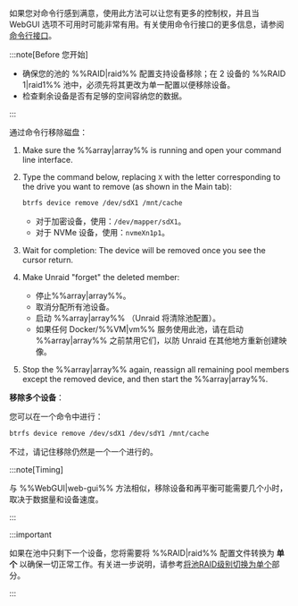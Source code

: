 如果您对命令行感到满意，使用此方法可以让您有更多的控制权，并且当 WebGUI 选项不可用时可能非常有用。有关使用命令行接口的更多信息，请参阅[命令行接口](../../../system-administration/advanced-tools/command-line-interface.mdx)。

:::note[Before 您开始]

- 确保您的池的 %%RAID|raid%% 配置支持设备移除；在 2 设备的 %%RAID 1|raid1%% 池中，必须先将其更改为单一配置以便移除设备。
- 检查剩余设备是否有足够的空间容纳您的数据。

:::

通过命令行移除磁盘：

1. Make sure the %%array|array%% is running and open your command line interface.

2. Type the command below, replacing `X` with the letter corresponding to the drive you want to remove (as shown in the Main tab):

   ```bash
   btrfs device remove /dev/sdX1 /mnt/cache
   ```

   - 对于加密设备，使用：`/dev/mapper/sdX1`。
   - 对于 NVMe 设备，使用：`nvmeXn1p1`。

3. Wait for completion: The device will be removed once you see the cursor return.

4. Make Unraid "forget" the deleted member:
   - 停止%%array|array%%。
   - 取消分配所有池设备。
   - 启动 %%array|array%% （Unraid 将清除池配置）。
   - 如果任何 Docker/%%VM|vm%% 服务使用此池，请在启动 %%array|array%% 之前禁用它们，以防 Unraid 在其他地方重新创建映像。

5. Stop the %%array|array%% again, reassign all remaining pool members except the removed device, and then start the %%array|array%%.

**移除多个设备**：

您可以在一个命令中进行：

```bash
btrfs device remove /dev/sdX1 /dev/sdY1 /mnt/cache
```

不过，请记住移除仍然是一个一个进行的。

:::note\[Timing]

与 %%WebGUI|web-gui%% 方法相似，移除设备和再平衡可能需要几个小时，取决于数据量和设备速度。

:::

:::important

如果在池中只剩下一个设备，您将需要将 %%RAID|raid%% 配置文件转换为 **单个** 以确保一切正常工作。有关进一步说明，请参考[将池RAID级别切换为单个](#changing-pool-raid-levels)部分。

:::
